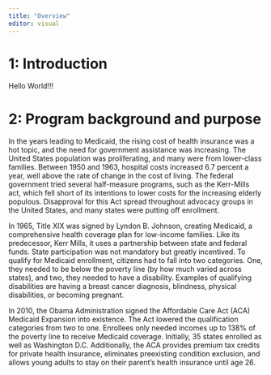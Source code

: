 ```yaml
---
title: "Overview"
editor: visual
---
```


# 1: Introduction

Hello World!!!

# 2: Program background and purpose

In the years leading to Medicaid, the rising cost of health insurance was a hot topic, and the need for government assistance was increasing. The United States population was proliferating, and many were from lower-class families. Between 1950 and 1963, hospital costs increased 6.7 percent a year, well above the rate of change in the cost of living. The federal government tried several half-measure programs, such as the Kerr-Mills act, which fell short of its intentions to lower costs for the increasing elderly populous. Disapproval for this Act spread throughout advocacy groups in the United States, and many states were putting off enrollment.

In 1965, Title XIX was signed by Lyndon B. Johnson, creating Medicaid, a comprehensive health coverage plan for low-income families. Like its predecessor, Kerr Mills, it uses a partnership between state and federal funds. State participation was not mandatory but greatly incentived. To qualify for Medicaid enrollment, citizens had to fall into two categories. One, they needed to be below the poverty line (by how much varied across states), and two, they needed to have a disability. Examples of qualifying disabilities are having a breast cancer diagnosis, blindness, physical disabilities, or becoming pregnant.

In 2010, the Obama Administration signed the Affordable Care Act (ACA) Medicaid Expansion into existence. The Act lowered the qualification categories from two to one. Enrollees only needed incomes up to 138% of the poverty line to receive Medicaid coverage. Initially, 35 states enrolled as well as Washington D.C. Additionally, the ACA provides premium tax credits for private health insurance, eliminates preexisting condition exclusion, and allows young adults to stay on their parent's health insurance until age 26.
